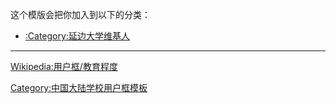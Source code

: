 {{Userbox-2
 |border-c = #2a4f1d
 |border-s = 1
 |id1-c = white
 |id1-fc = #024883
 |id2-c = white
 |id2-fc = #024883
 |info-c = #418121
 |info-fc = white
 |id1 = <span style="color: #C4321A">연</span>변대학
 |id2 = <span style="color: #C4321A">延</span>边大学
 |info  = [[:Category:延边大学维基人|<span style="color: #FFFFFF">这个用户</span>]]是'''[[延边大学|<span style="color: yellow">延边大学</span>]]'''的校友、学生或老师。
}}<includeonly>[[Category:延边大学维基人|{{PAGENAME}}]]</includeonly>
<noinclude>
<div style="clear:both">
这个模版会把你加入到以下的分类：
*[[:Category:延边大学维基人]]
----
[[Wikipedia:用户框/教育程度]]</div>
{{UF-hcard-part}}
[[Category:中国大陆学校用户框模板]]
</noinclude>